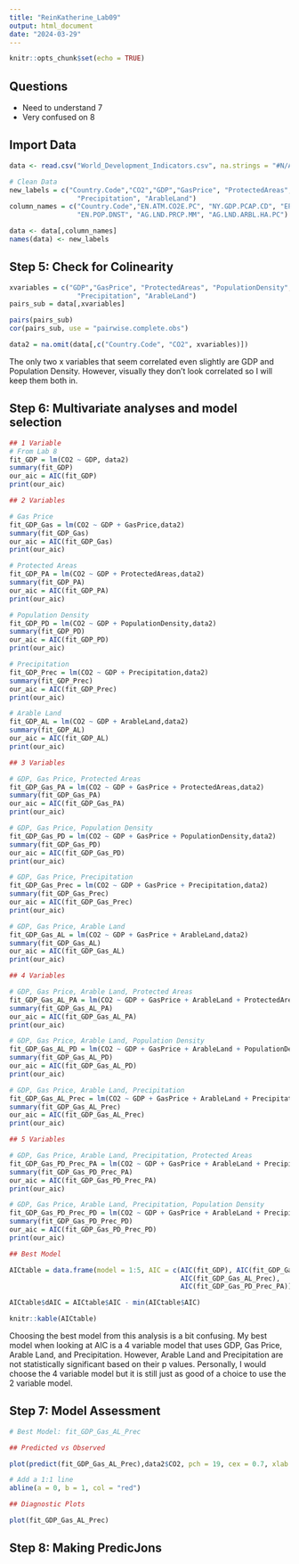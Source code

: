 ```yaml
---
title: "ReinKatherine_Lab09"
output: html_document
date: "2024-03-29"
---
```


```r
knitr::opts_chunk$set(echo = TRUE)
```

## Questions

- Need to understand 7
- Very confused on 8


## Import Data

```r
data <- read.csv("World_Development_Indicators.csv", na.strings = "#N/A")

# Clean Data
new_labels = c("Country.Code","CO2","GDP","GasPrice", "ProtectedAreas", "PopulationDensity",
                 "Precipitation", "ArableLand")
column_names = c("Country.Code","EN.ATM.CO2E.PC", "NY.GDP.PCAP.CD", "EP.PMP.SGAS.CD", "ER.PTD.TOTL.ZS",
                 "EN.POP.DNST", "AG.LND.PRCP.MM", "AG.LND.ARBL.HA.PC")

data <- data[,column_names]
names(data) <- new_labels
```

## Step 5: Check for Colinearity

```r
xvariables = c("GDP","GasPrice", "ProtectedAreas", "PopulationDensity",
                 "Precipitation", "ArableLand")
pairs_sub = data[,xvariables]

pairs(pairs_sub)
cor(pairs_sub, use = "pairwise.complete.obs")

data2 = na.omit(data[,c("Country.Code", "CO2", xvariables)])
```

The only two x variables that seem correlated even slightly are GDP and Population Density. However, visually they don't look correlated so I will keep them both in.

## Step 6: Multivariate analyses and model selection

```r
## 1 Variable
# From Lab 8
fit_GDP = lm(CO2 ~ GDP, data2)
summary(fit_GDP)
our_aic = AIC(fit_GDP)
print(our_aic)
```
```r
## 2 Variables

# Gas Price
fit_GDP_Gas = lm(CO2 ~ GDP + GasPrice,data2)
summary(fit_GDP_Gas)
our_aic = AIC(fit_GDP_Gas)
print(our_aic)

# Protected Areas
fit_GDP_PA = lm(CO2 ~ GDP + ProtectedAreas,data2)
summary(fit_GDP_PA)
our_aic = AIC(fit_GDP_PA)
print(our_aic)

# Population Density
fit_GDP_PD = lm(CO2 ~ GDP + PopulationDensity,data2)
summary(fit_GDP_PD)
our_aic = AIC(fit_GDP_PD)
print(our_aic)

# Precipitation
fit_GDP_Prec = lm(CO2 ~ GDP + Precipitation,data2)
summary(fit_GDP_Prec)
our_aic = AIC(fit_GDP_Prec)
print(our_aic)

# Arable Land
fit_GDP_AL = lm(CO2 ~ GDP + ArableLand,data2)
summary(fit_GDP_AL)
our_aic = AIC(fit_GDP_AL)
print(our_aic)

```
```r
## 3 Variables

# GDP, Gas Price, Protected Areas
fit_GDP_Gas_PA = lm(CO2 ~ GDP + GasPrice + ProtectedAreas,data2)
summary(fit_GDP_Gas_PA)
our_aic = AIC(fit_GDP_Gas_PA)
print(our_aic)

# GDP, Gas Price, Population Density
fit_GDP_Gas_PD = lm(CO2 ~ GDP + GasPrice + PopulationDensity,data2)
summary(fit_GDP_Gas_PD)
our_aic = AIC(fit_GDP_Gas_PD)
print(our_aic)

# GDP, Gas Price, Precipitation
fit_GDP_Gas_Prec = lm(CO2 ~ GDP + GasPrice + Precipitation,data2)
summary(fit_GDP_Gas_Prec)
our_aic = AIC(fit_GDP_Gas_Prec)
print(our_aic)

# GDP, Gas Price, Arable Land
fit_GDP_Gas_AL = lm(CO2 ~ GDP + GasPrice + ArableLand,data2)
summary(fit_GDP_Gas_AL)
our_aic = AIC(fit_GDP_Gas_AL)
print(our_aic)

```
```r
## 4 Variables

# GDP, Gas Price, Arable Land, Protected Areas
fit_GDP_Gas_AL_PA = lm(CO2 ~ GDP + GasPrice + ArableLand + ProtectedAreas,data2)
summary(fit_GDP_Gas_AL_PA)
our_aic = AIC(fit_GDP_Gas_AL_PA)
print(our_aic)

# GDP, Gas Price, Arable Land, Population Density
fit_GDP_Gas_AL_PD = lm(CO2 ~ GDP + GasPrice + ArableLand + PopulationDensity,data2)
summary(fit_GDP_Gas_AL_PD)
our_aic = AIC(fit_GDP_Gas_AL_PD)
print(our_aic)

# GDP, Gas Price, Arable Land, Precipitation
fit_GDP_Gas_AL_Prec = lm(CO2 ~ GDP + GasPrice + ArableLand + Precipitation,data2)
summary(fit_GDP_Gas_AL_Prec)
our_aic = AIC(fit_GDP_Gas_AL_Prec)
print(our_aic)

```

```r
## 5 Variables

# GDP, Gas Price, Arable Land, Precipitation, Protected Areas
fit_GDP_Gas_PD_Prec_PA = lm(CO2 ~ GDP + GasPrice + ArableLand + Precipitation + ProtectedAreas ,data2)
summary(fit_GDP_Gas_PD_Prec_PA)
our_aic = AIC(fit_GDP_Gas_PD_Prec_PA)
print(our_aic)

# GDP, Gas Price, Arable Land, Precipitation, Population Density
fit_GDP_Gas_PD_Prec_PD = lm(CO2 ~ GDP + GasPrice + ArableLand + Precipitation + PopulationDensity,data2)
summary(fit_GDP_Gas_PD_Prec_PD)
our_aic = AIC(fit_GDP_Gas_PD_Prec_PD)
print(our_aic)

```

```r
## Best Model

AICtable = data.frame(model = 1:5, AIC = c(AIC(fit_GDP), AIC(fit_GDP_Gas), AIC(fit_GDP_Gas_AL),
                                           AIC(fit_GDP_Gas_AL_Prec), 
                                           AIC(fit_GDP_Gas_PD_Prec_PA)))

AICtable$dAIC = AICtable$AIC - min(AICtable$AIC)

knitr::kable(AICtable)

```


Choosing the best model from this analysis is a bit confusing. My best model when looking at AIC is a 4 variable model that uses GDP, Gas Price, Arable Land, and Precipitation. However, Arable Land and Precipitation are not statistically significant based on their p values. Personally, I would choose the 4 variable model but it is still just as good of a choice to use the 2 variable model.

## Step 7: Model Assessment

```r
# Best Model: fit_GDP_Gas_AL_Prec

## Predicted vs Observed

plot(predict(fit_GDP_Gas_AL_Prec),data2$CO2, pch = 19, cex = 0.7, xlab = "Predicted Values", ylab = "Observed Values", main = "Observed vs. Predicted CO2 Values")

# Add a 1:1 line
abline(a = 0, b = 1, col = "red")

## Diagnostic Plots

plot(fit_GDP_Gas_AL_Prec)

```

## Step 8: Making PredicJons

```r

```


